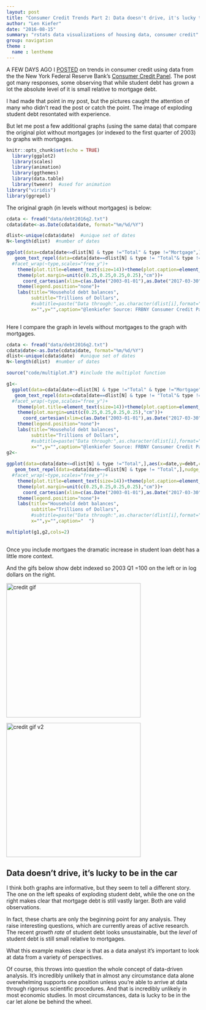 ```yaml
---
layout: post
title: "Consumer Credit Trends Part 2: Data doesn't drive, it's lucky to be in the car"
author: "Len Kiefer"
date: "2016-08-15"
summary: "rstats data visualizations of housing data, consumer credit"
group: navigation
theme :
  name : lentheme
---
```

<style>
  .col2 {
    columns: 2 200px;         /* number of columns and width in pixels*/
    -webkit-columns: 2 200px; /* chrome, safari */
    -moz-columns: 2 200px;    /* firefox */
  }
  .col3 {
    columns: 3 100px;
    -webkit-columns: 3 100px;
    -moz-columns: 3 100px;
  }
</style>

A FEW DAYS AGO I [POSTED]({% post_url 2016-08-09-trends-in-credit %}) on trends in consumer credit using data from the the New York Federal Reserve Bank's [Consumer Credit Panel](https://www.newyorkfed.org/microeconomics/data.html).  The post got many responses, some observing that while student debt has grown a lot the absolute level of it is small relative to mortgage debt.  

I had made that point in my post, but the pictures caught the attention of many who didn't read the post or catch the point. The image of exploding student debt resontated with experience.  

But let me  post a few additional graphs (using the same data) that compare the original plot without mortgages (or indexed to the first quarter of 2003) to graphs with mortgages.

```r
knitr::opts_chunk$set(echo = TRUE)
  library(ggplot2)
  library(scales)
  library(animation)
  library(ggthemes)
  library(data.table)
  library(tweenr)  #used for animation
library("viridis")
library(ggrepel)
```

The original graph (in levels without mortgages) is below:

```r
cdata <- fread("data/debt2016q2.txt")
cdata$date<-as.Date(cdata$date, format="%m/%d/%Y")

dlist<-unique(cdata$date)  #unique set of dates
N<-length(dlist)  #number of dates

ggplot(data=cdata[date<=dlist[N] & type !="Total" & type !="Mortgage",],aes(x=date,y=debt,color=type,label=type))+geom_line(size=1.2)+theme_minimal()+
   geom_text_repel(data=cdata[date==dlist[N] & type != "Total"& type !="Mortgage",],nudge_x=10,nudge_y=.025)+
  #facet_wrap(~type,scales="free_y")+
    theme(plot.title=element_text(size=14))+theme(plot.caption=element_text(hjust=0,vjust=1,margin=margin(t=10)))+
    theme(plot.margin=unit(c(0.25,0.25,0.25,0.25),"cm"))+
      coord_cartesian(xlim=c(as.Date("2003-01-01"),as.Date("2017-03-30")))+
    theme(legend.position="none")+
    labs(title="Household debt balances",
         subtitle="Trillions of Dollars",
         #subtitle=paste("Data through:",as.character(dlist[i],format="%B-%Y"),"Index, 2003 Q1=100"),
         x="",y="",caption="@lenkiefer Source: FRBNY Consumer Credit Panel/Equifax")
  
```

Here I compare the graph in levels without mortgages to the graph with mortgages.



```r
cdata <- fread("data/debt2016q2.txt")
cdata$date<-as.Date(cdata$date, format="%m/%d/%Y")
dlist<-unique(cdata$date)  #unique set of dates
N<-length(dlist)  #number of dates

source("code/multiplot.R") #include the multiplot function

g1<-
  ggplot(data=cdata[date<=dlist[N] & type !="Total" & type !="Mortgage",],aes(x=date,y=debt,color=type,label=type))+geom_line(size=1.2)+theme_minimal()+
   geom_text_repel(data=cdata[date==dlist[N] & type != "Total"& type !="Mortgage",],nudge_x=10,nudge_y=.025)+
  #facet_wrap(~type,scales="free_y")+
    theme(plot.title=element_text(size=14))+theme(plot.caption=element_text(hjust=0,vjust=1,margin=margin(t=10)))+
    theme(plot.margin=unit(c(0.25,0.25,0.25,0.25),"cm"))+
      coord_cartesian(xlim=c(as.Date("2003-01-01"),as.Date("2017-03-30")))+
    theme(legend.position="none")+
    labs(title="Household debt balances",
         subtitle="Trillions of Dollars",
         #subtitle=paste("Data through:",as.character(dlist[i],format="%B-%Y"),"Index, 2003 Q1=100"),
         x="",y="",caption="@lenkiefer Source: FRBNY Consumer Credit Panel/Equifax")
g2<-
  
ggplot(data=cdata[date<=dlist[N] & type !="Total",],aes(x=date,y=debt,color=type,label=type))+geom_line(size=1.2)+theme_minimal()+
   geom_text_repel(data=cdata[date==dlist[N] & type != "Total",],nudge_x=10,nudge_y=.025)+
  #facet_wrap(~type,scales="free_y")+
    theme(plot.title=element_text(size=14))+theme(plot.caption=element_text(hjust=0,vjust=1,margin=margin(t=10)))+
    theme(plot.margin=unit(c(0.25,0.25,0.25,0.25),"cm"))+
      coord_cartesian(xlim=c(as.Date("2003-01-01"),as.Date("2017-03-30")))+
    theme(legend.position="none")+
    labs(title="Household debt balances",
         subtitle="Trillions of Dollars",
         #subtitle=paste("Data through:",as.character(dlist[i],format="%B-%Y"),"Index, 2003 Q1=100"),
         x="",y="",caption="  ")

multiplot(g1,g2,cols=2)
  
```

Once you include mortgaes the dramatic increase in student loan debt has a little more context.

And the gifs below show debt indexed so 2003 Q1 =100 on the left or in log dollars on the right.

<div class="columns-2">

<img src="{{ site.url }}/img/charts_aug_15_2016/debt balances 2016Q2 v4.gif" alt="credit gif" style="width: 350px;"/>

<img src="{{ site.url }}/img/charts_aug_15_2016/debt balances v3 2016Q2.gif" alt="credit gif v2" style="width: 350px;"/>

</div>

## Data doesn't drive, it's lucky to be in the car

I think both graphs are informative, but they seem to tell a different story.  The one on the left speaks of exploding student debt, while the one on the right makes clear that mortgage debt is still vastly larger.  Both are valid observations.

In fact, these charts are only the beginning point for any analysis.  They raise interesting questions, which are currently areas of active research. The recent *growth rate* of student debt looks unsustainable, but the *level* of student debt is still small relative to mortgages.

What this example makes clear is that as a data analyst it's important to look at data from a variety of perspectives. 

Of course, this throws into question the whole concept of data-driven analysis.  It's incredibly unlikely that in almost any circumstance data alone overwhelming supports one position unless you're able to arrive at data through rigorous scientific procedures. And that is incredibly unlikely in most economic studies. In most circumstances, data is lucky to be in the car let alone be behind the wheel.


